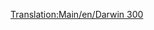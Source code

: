 [[Translation:Main/en/Darwin 300]]
{{Template:Aeronaves/Es
|Nombre=Darwin 300
|Imagen=[[File:en/Boeing747.png|Darwin 300]]
|Precio=123.046 € (61.523 £)
|Velocidad=947 km/h (592 mph)
|Coste-anual=14.230 € (7,115 £)
|Diseño=1967
|Duración=25
|Capacidad=300 pasajeros y 50 sacos de correo
|
|Descripción=Avión grande con una gran capacidad . Muy alto el costo y mantenimiento más alto que el promedio.
|Vida-real=Boeing 747
}}